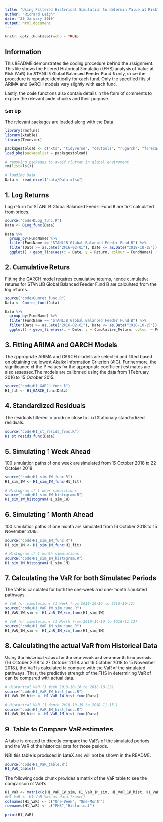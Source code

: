 ---
title: "Using Filtered Historical Simulation to determin Value at Risk"
author: "Richard Leigh"
date: "29 January 2019"
output: html_document
---

```{r setup, include=FALSE}
knitr::opts_chunk$set(echo = TRUE)
```

## Information
This README demonstrates the coding procedure behind the assignment. This file shows the Filtered Historical Simulation (FHS) analysis of Value at Risk (VaR) for STANLIB Global Balanced Feeder Fund B only, since the procedure is repeated identically for each fund. Only the specified fits of ARIMA and GARCH models vary slightly with each fund.

Lastly, the code functions also contain details in the form of comments to explain the relevant code chunks and their purpose.

### Set Up
The relevant packages are loaded along with the Data.
```{r cars, message=FALSE}
library(rmsfuns)
library(xtable)
library(Texevier)

packagestoload <- c("xts", "tidyverse", "devtools", "rugarch", "forecast", "tbl2xts", "PerformanceAnalytics", "dplyr", "lubridate", "glue", "ggthemes", "ggplot2", "Texevier", "parallel", "readr", "readxl")
load_pkg(packagelist = packagestoload)

# removing packages to avoid clutter in global enviroment
rm(list=ls())

# loading Data
Data <- read_excel("data/Data.xlsx")
```


## 1. Log Returns
Log return for STANLIB Global Balanced Feeder Fund B are first calculated from prices.
```{r Dlog returns}
source("code/DLog_func.R")
Data <- DLog_func(Data)

Data %>% 
  group_by(FundName) %>% 
  filter(FundName == "STANLIB Global Balanced Feeder Fund B") %>% 
  filter(Date >= as.Date("2016-02-01"), Date <= as.Date("2018-10-15")) %>% 
  ggplot() + geom_line(aes(x = Date, y = Return, colour = FundName)) + theme(legend.position = "none")
```

## 2. Cumulative Returs
Fitting the GARCH model requires cumulative returns, hence cumulative returns for STANLIB Global Balanced Feeder Fund B are calculated from the log returns.
```{r}
source("code/Cumret_func.R")
Data <- Cumret_func(Data)

Data %>% 
  group_by(FundName) %>% 
  filter(FundName == "STANLIB Global Balanced Feeder Fund B") %>% 
  filter(Date >= as.Date("2016-02-01"), Date <= as.Date("2018-10-15")) %>% 
  ggplot() + geom_line(aes(x = Date, y = Cumulative_Return, colour = FundName)) + theme(legend.position = "none")
```

## 3. Fitting ARIMA and GARCH Models
The appropriate ARIMA and GARCH models are selected and fitted based on obtaining the lowest Akaike Information Criterion (AIC). Furthermore, the significance of the P-values for the appropriate coefficient estimates are also assessed.The models are calibrated using the data from 1 February 2016 to 15 October 2015.
```{r}
source("code/H1_GARCH_func.R")
H1_fit <- H1_GARCH_func(Data)
```

## 4. Standardized Residuals
The residuals filtered to produce close to i.i.d Stationary standardized residuals.
```{r}
source("code/H1_st_resids_func.R")
H1_st_resids_func(Data)
```

## 5. Simulating 1 Week Ahead
100 simulation paths of one week are simulated from 16 October 2018 to 22 October 2018.
```{r}
source("code/H1_sim_1W_func.R")
H1_sim_1W <- H1_sim_1W_func(H1_fit)

# Histogram of 1 week simulations
source("code/H1_sim_1W_histogram.R")
H1_sim_1W_histogram(H1_sim_1W)
```

## 6. Simulating 1 Month Ahead
100 simulation paths of one month are simulated from 16 October 2018 to 15 November 2018.
```{r}
source("code/H1_sim_1M_func.R")
H1_sim_1M <- H1_sim_1M_func(H1_fit)

# Histogram of 1 month simulations
source("code/H1_sim_1M_histogram.R")
H1_sim_1M_histogram(H1_sim_1M)
```

## 7. Calculating the VaR for both Simulated Periods
The VaR is calculated for both the one-week and one-month simulated pathways.
```{r}
# VaR for simulations (1 Week from 2018-10-16 to 2018-10-22)
source("code/H1_VaR_1W_sim_func.R")
H1_VaR_1W_sim <- H1_VaR_1W_sim_func(H1_sim_1W)

# VaR for simulations (1 Month from 2018-10-16 to 2018-11-15)
source("code/H1_VaR_1M_sim_func.R")
H1_VaR_1M_sim <- H1_VaR_1M_sim_func(H1_sim_1M)
```

## 8. Calculating the actual VaR from Historical Data
Using the historical values for the one-week and one-month time periods (16 October 2018 to 22 October 2018. and 16 October 2018 to 15 November 2018.), the VaR is calculated to compare with the VaR of the simulated pathways. Thus, the predictive strength of the FHS in determining VaR of can be compared with actual data.
```{r}
# Historical VaR (1 Week 2018-10-16 to 2018-10-22)
source("code/H1_VaR_1W_hist_func.R")
H1_VaR_1W_hist <- H1_VaR_1W_hist_func(Data)

# Historical VaR (1 Month 2018-10-16 to 2018-11-15 )
source("code/H1_VaR_1M_hist_func.R")
H1_VaR_1M_hist <- H1_VaR_1M_hist_func(Data)
```

## 9. Table to Compare VaR estimates
A table is created to directly compare the VaR's of the simulated periods and the VaR of the historical data for those periods. 

NB! this table is produced in LateX and will not be shown in the README.
```{r table, results = 'asis'}
source("code/H1_VaR_table.R")
H1_VaR_table()
```

The following code chunk provides a matrix of the VaR table to see the comparison of VaR's
```{r}
H1_VaR <- matrix(c(H1_VaR_1W_sim, H1_VaR_1M_sim, H1_VaR_1W_hist, H1_VaR_1M_hist),ncol=2,byrow=TRUE)
#H1_VaR <- H1_VaR %>% as.data.frame()
colnames(H1_VaR) <- c("One-Week", "One-Month")
rownames(H1_VaR) <- c("FHS","Historical")

print(H1_VaR)
```

